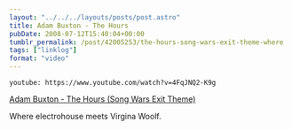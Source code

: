 ```yaml
---
layout: "../../../layouts/posts/post.astro"
title: Adam Buxton - The Hours
pubDate: 2008-07-12T15:40:04+00:00
tumblr_permalink: /post/42005253/the-hours-song-wars-exit-theme-where
tags: ["linklog"]
format: "video"
---
```


`youtube: https://www.youtube.com/watch?v=4FqJNQ2-K9g`

[Adam Buxton - The Hours (Song Wars Exit Theme)][1]

Where electrohouse meets Virgina Woolf.

[1]: https://www.youtube.com/watch?v=4FqJNQ2-K9g
